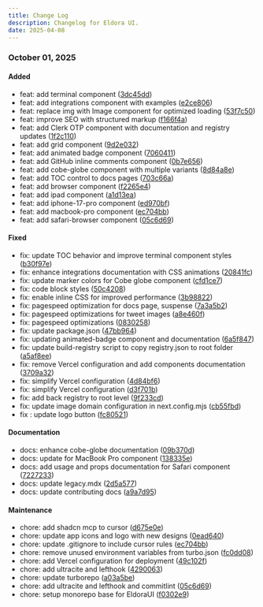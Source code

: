```yaml
---
title: Change Log
description: Changelog for Eldora UI.
date: 2025-04-08
---
```


### October 01, 2025

#### Added
- feat: add terminal component ([3dc45dd](https://github.com/eldoraui/ui/commit/3dc45dd))
- feat: add integrations component with examples ([e2ce806](https://github.com/eldoraui/ui/commit/e2ce806))
- feat: replace img with Image component for optimized loading ([53f7c50](https://github.com/eldoraui/ui/commit/53f7c50))
- feat: improve SEO with structured markup ([f166f4a](https://github.com/eldoraui/ui/commit/f166f4a))
- feat: add Clerk OTP component with documentation and registry updates ([1f2c110](https://github.com/eldoraui/ui/commit/1f2c110))
- feat: add grid component ([9d2e032](https://github.com/eldoraui/ui/commit/9d2e032))
- feat: add animated badge component ([7060411](https://github.com/eldoraui/ui/commit/7060411))
- feat: add GitHub inline comments component ([0b7e656](https://github.com/eldoraui/ui/commit/0b7e656))
- feat: add cobe-globe component with multiple variants ([8d84a8e](https://github.com/eldoraui/ui/commit/8d84a8e))
- feat: add TOC control to docs pages ([703c66a](https://github.com/eldoraui/ui/commit/703c66a))
- feat: add browser component ([f2265e4](https://github.com/eldoraui/ui/commit/f2265e4))
- feat: add ipad component ([a1d13ea](https://github.com/eldoraui/ui/commit/a1d13ea))
- feat: add iphone-17-pro component ([ed970bf](https://github.com/eldoraui/ui/commit/ed970bf))
- feat: add macbook-pro component ([ec704bb](https://github.com/eldoraui/ui/commit/ec704bb))
- feat: add safari-browser component ([05c6d69](https://github.com/eldoraui/ui/commit/05c6d69))

#### Fixed
- fix: update TOC behavior and improve terminal component styles ([b30f97e](https://github.com/eldoraui/ui/commit/b30f97e))
- fix: enhance integrations documentation with CSS animations ([20841fc](https://github.com/eldoraui/ui/commit/20841fc))
- fix: update marker colors for Cobe globe component ([cfd1ce7](https://github.com/eldoraui/ui/commit/cfd1ce7))
- fix: code block styles ([50c4208](https://github.com/eldoraui/ui/commit/50c4208))
- fix: enable inline CSS for improved performance ([3b98822](https://github.com/eldoraui/ui/commit/3b98822))
- fix: pagespeed optimization for docs page, suspense ([7a3a5b2](https://github.com/eldoraui/ui/commit/7a3a5b2))
- fix: pagespeed optimizations for tweet images ([a8e460f](https://github.com/eldoraui/ui/commit/a8e460f))
- fix: pagespeed optimizations ([0830258](https://github.com/eldoraui/ui/commit/0830258))
- fix: update package.json ([47bb964](https://github.com/eldoraui/ui/commit/47bb964))
- fix: updating animated-badge component and documentation ([6a5f847](https://github.com/eldoraui/ui/commit/6a5f847))
- fix: update build-registry script to copy registry.json to root folder ([a5af8ee](https://github.com/eldoraui/ui/commit/a5af8ee))
- fix: remove Vercel configuration and add components documentation ([3709a32](https://github.com/eldoraui/ui/commit/3709a32))
- fix: simplify Vercel configuration ([4d84bf6](https://github.com/eldoraui/ui/commit/4d84bf6))
- fix: simplify Vercel configuration ([d3f701b](https://github.com/eldoraui/ui/commit/d3f701b))
- fix: add back registry to root level ([9f233cd](https://github.com/eldoraui/ui/commit/9f233cd))
- fix: update image domain configuration in next.config.mjs ([cb55fbd](https://github.com/eldoraui/ui/commit/cb55fbd))
- fix : update logo button ([fc80521](https://github.com/eldoraui/ui/commit/fc80521))

#### Documentation
- docs: enhance cobe-globe documentation ([09b370d](https://github.com/eldoraui/ui/commit/09b370d))
- docs: update for MacBook Pro component ([138335e](https://github.com/eldoraui/ui/commit/138335e))
- docs: add usage and props documentation for Safari component ([7227233](https://github.com/eldoraui/ui/commit/7227233))
- docs: update legacy.mdx ([2d5a577](https://github.com/eldoraui/ui/commit/2d5a577))
- docs: update contributing docs ([a9a7d95](https://github.com/eldoraui/ui/commit/a9a7d95))

#### Maintenance
- chore: add shadcn mcp to cursor ([d675e0e](https://github.com/eldoraui/ui/commit/d675e0e))
- chore: update app icons and logo with new designs ([0ead640](https://github.com/eldoraui/ui/commit/0ead640))
- chore: update .gitignore to include cursor rules ([ec704bb](https://github.com/eldoraui/ui/commit/ec704bb))
- chore: remove unused environment variables from turbo.json ([fc0dd08](https://github.com/eldoraui/ui/commit/fc0dd08))
- chore: add Vercel configuration for deployment ([49c102f](https://github.com/eldoraui/ui/commit/49c102f))
- chore: add ultracite and lefthook ([4290063](https://github.com/eldoraui/ui/commit/4290063))
- chore: update turborepo ([a03a5be](https://github.com/eldoraui/ui/commit/a03a5be))
- chore: add ultracite and lefthook and commitlint ([05c6d69](https://github.com/eldoraui/ui/commit/05c6d69))
- chore: setup monorepo base for EldoraUI ([f0302e9](https://github.com/eldoraui/ui/commit/f0302e9))